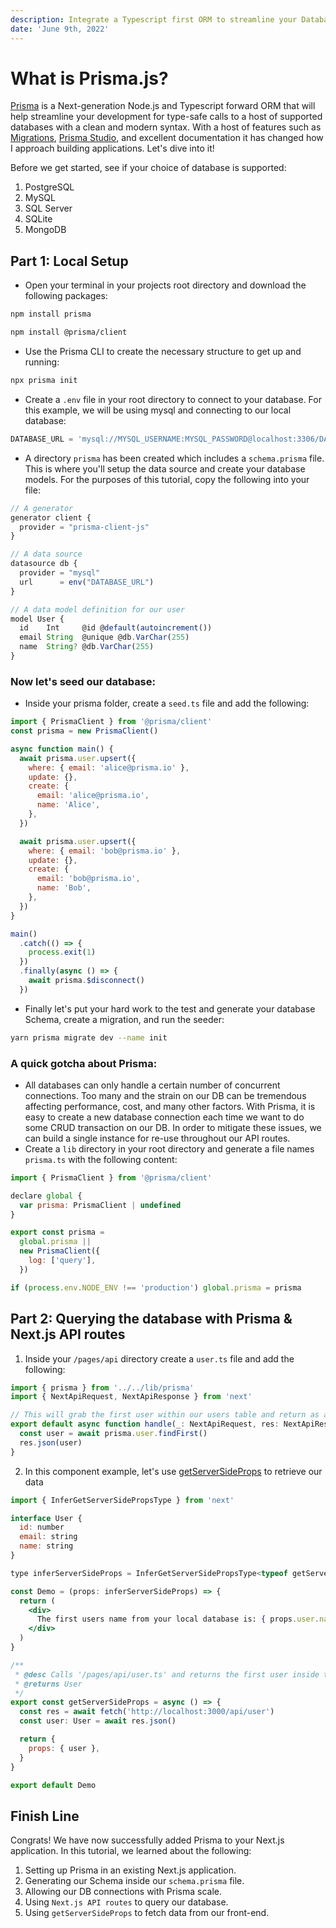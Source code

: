 ```yaml
---
description: Integrate a Typescript first ORM to streamline your Database calls.
date: 'June 9th, 2022'
---
```


# What is Prisma.js?

[Prisma](https://www.prisma.io/) is a Next-generation Node.js and Typescript forward ORM that will help streamline your development for type-safe calls to a host of supported
databases with a clean and modern syntax. With a host of features such as [Migrations](https://www.prisma.io/migrate), [Prisma Studio](https://www.prisma.io/studio),
and excellent documentation it has changed how I approach building applications. Let's dive into it!

Before we get started, see if your choice of database is supported:

1. PostgreSQL
2. MySQL
3. SQL Server
4. SQLite
5. MongoDB

## Part 1: Local Setup

- Open your terminal in your projects root directory and download the following packages:

```bash
npm install prisma
```

```bash
npm install @prisma/client
```

- Use the Prisma CLI to create the necessary structure to get up and running:

```bash
npx prisma init
```

- Create a `.env` file in your root directory to connect to your database. For this example,
  we will be using mysql and connecting to our local database:

```js
DATABASE_URL = 'mysql://MYSQL_USERNAME:MYSQL_PASSWORD@localhost:3306/DATABASE_NAME'
```

- A directory `prisma` has been created which includes a `schema.prisma` file.
  This is where you'll setup the data source and create your database models.
  For the purposes of this tutorial, copy the following into your file:

```js
// A generator
generator client {
  provider = "prisma-client-js"
}

// A data source
datasource db {
  provider = "mysql"
  url      = env("DATABASE_URL")
}

// A data model definition for our user
model User {
  id    Int     @id @default(autoincrement())
  email String  @unique @db.VarChar(255)
  name  String? @db.VarChar(255)
}
```

### Now let's seed our database:

- Inside your prisma folder, create a `seed.ts` file and add the following:

```js
import { PrismaClient } from '@prisma/client'
const prisma = new PrismaClient()

async function main() {
  await prisma.user.upsert({
    where: { email: 'alice@prisma.io' },
    update: {},
    create: {
      email: 'alice@prisma.io',
      name: 'Alice',
    },
  })

  await prisma.user.upsert({
    where: { email: 'bob@prisma.io' },
    update: {},
    create: {
      email: 'bob@prisma.io',
      name: 'Bob',
    },
  })
}

main()
  .catch(() => {
    process.exit(1)
  })
  .finally(async () => {
    await prisma.$disconnect()
  })
```

- Finally let's put your hard work to the test and generate your database Schema, create a migration, and run the seeder:

```bash
yarn prisma migrate dev --name init
```

### A quick gotcha about Prisma:

- All databases can only handle a certain number of concurrent connections. Too many and the strain on our DB can be tremendous affecting
  performance, cost, and many other factors. With Prisma, it is easy to create a new database connection each time we want to do some CRUD
  transaction on our DB. In order to mitigate these issues, we can build a single instance for re-use throughout our API routes.
- Create a `lib` directory in your root directory and generate a file names `prisma.ts` with the following content:

```js
import { PrismaClient } from '@prisma/client'

declare global {
  var prisma: PrismaClient | undefined
}

export const prisma =
  global.prisma ||
  new PrismaClient({
    log: ['query'],
  })

if (process.env.NODE_ENV !== 'production') global.prisma = prisma
```

## Part 2: Querying the database with Prisma & Next.js API routes

1. Inside your `/pages/api` directory create a `user.ts` file and add the following:

```js
import { prisma } from '../../lib/prisma'
import { NextApiRequest, NextApiResponse } from 'next'

// This will grab the first user within our users table and return as a JSON response
export default async function handle(_: NextApiRequest, res: NextApiResponse) {
  const user = await prisma.user.findFirst()
  res.json(user)
}
```

2. In this component example, let's use [getServerSideProps](https://nextjs.org/docs/basic-features/data-fetching/get-server-side-props) to retrieve our data

```jsx
import { InferGetServerSidePropsType } from 'next'

interface User {
  id: number
  email: string
  name: string
}

type inferServerSideProps = InferGetServerSidePropsType<typeof getServerSideProps>;

const Demo = (props: inferServerSideProps) => {
  return (
    <div>
      The first users name from your local database is: { props.user.name }
    </div>
  )
}

/**
 * @desc Calls '/pages/api/user.ts' and returns the first user inside the database
 * @returns User
 */
export const getServerSideProps = async () => {
  const res = await fetch('http://localhost:3000/api/user')
  const user: User = await res.json()

  return {
    props: { user },
  }
}

export default Demo
```

## Finish Line

Congrats! We have now successfully added Prisma to your Next.js application. In this tutorial, we learned about the following:

1. Setting up Prisma in an existing Next.js application.
2. Generating our Schema inside our `schema.prisma` file.
3. Allowing our DB connections with Prisma scale.
4. Using `Next.js API routes` to query our database.
5. Using `getServerSideProps` to fetch data from our front-end.
